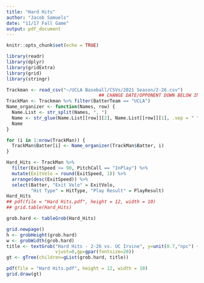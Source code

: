 ```yaml
---
title: "Hard Hits"
author: "Jacob Samuels"
date: "11/17 Fall Game"
output: pdf_document
---
```


```r
knitr::opts_chunk$set(echo = TRUE)
```

```r
library(readr)
library(dplyr)
library(gridExtra)
library(grid)
library(stringr)

Trackman <- read_csv("~/UCLA Baseball/CSVs/2021 Season/2-26.csv")
                                  ## CHANGE DATE/OPPONENT DOWN BELOW IN PDF TITLE
TrackMan <- Trackman %>% filter(BatterTeam == "UCLA")
Name_organizer <- function(Names, row) {
  Name.List <- str_split(Names, ", ")
  Name <- str_glue(Name.List[[row]][2], Name.List[[row]][1], .sep = " ")
  Name
}

for (i in 1:nrow(TrackMan)) {
  TrackMan$Batter[i] <- Name_organizer(TrackMan$Batter, i)
}
```

```r
Hard_Hits <- TrackMan %>% 
  filter(ExitSpeed >= 90, PitchCall == "InPlay") %>%
  mutate(ExitVelo = round(ExitSpeed, 1)) %>% 
  arrange(desc(ExitSpeed)) %>% 
  select(Batter, "Exit Velo" = ExitVelo, 
         "Hit Type" = HitType, "Play Result" = PlayResult)
Hard_Hits
## pdf(file = "Hard Hits.pdf", height = 12, width = 10)
## grid.table(Hard_Hits)
```

```r
grob.hard <- tableGrob(Hard_Hits)

grid.newpage()
h <- grobHeight(grob.hard)
w <- grobWidth(grob.hard)
title <- textGrob("Hard Hits - 2-26 vs. UC Irvine", y=unit(0.7,"npc") + 0.5*h, 
                  vjust=0,gp=gpar(fontsize=20))
gt <- gTree(children=gList(grob.hard, title))

pdf(file = "Hard Hits.pdf", height = 12, width = 10)
grid.draw(gt)
```

